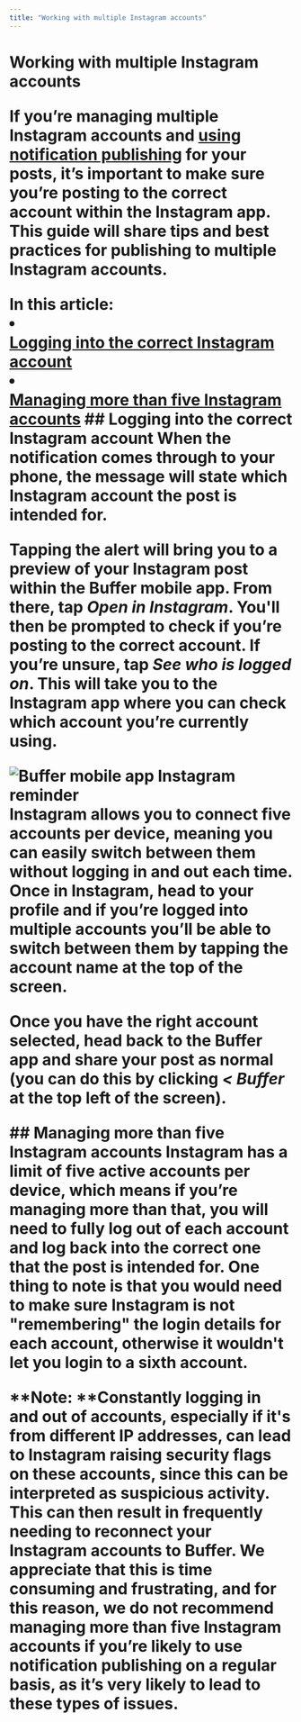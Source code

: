 ```yaml
---
title: "Working with multiple Instagram accounts"
---
```


# Working with multiple Instagram accounts <a href="javascript:window.print()" class="printArticle" title="Print this article" aria-label="Print this Article"><i class="icon-print"></i></a> <p>If you’re managing multiple Instagram accounts and [using notification publishing](https://support.buffer.com//support.buffer.com/article/658-using-notification-publishing) for your posts, it’s important to make sure you’re posting to the correct account within the Instagram app. This guide will share tips and best practices for publishing to multiple Instagram accounts.</p> In this article: <li></li>[Logging into the correct Instagram account ](#Logging-into-the-correct-Instagram-account-fm-k_)</li> <li></li>[Managing more than five Instagram accounts](#Managing-more-than-five-Instagram-accounts-kE_O6)</li> ## Logging into the correct Instagram account When the notification comes through to your phone, the message will state which Instagram account the post is intended for. <p>Tapping the alert will bring you to a preview of your Instagram post within the Buffer mobile app. From there, tap ***Open in Instagram***. You'll then be prompted to check if you’re posting to the correct account. If you’re unsure, tap ***See who is logged on***. This will take you to the Instagram app where you can check which account you’re currently using.</p> ![Buffer mobile app Instagram reminder](//d33v4339jhl8k0.cloudfront.net/docs/assets/64cb6cf86d4a3e191f237e66/images/651499dc556a3e3cf18cc027/img-1714411-1695848922-1561476440.png) Instagram allows you to connect five accounts per device, meaning you can easily switch between them without logging in and out each time. Once in Instagram, head to your profile and if you’re logged into multiple accounts you’ll be able to switch between them by tapping the account name at the top of the screen. <p>Once you have the right account selected, head back to the Buffer app and share your post as normal (you can do this by clicking ***< Buffer*** at the top left of the screen).</p> ## Managing more than five Instagram accounts Instagram has a limit of five active accounts per device, which means if you’re managing more than that, you will need to fully log out of each account and log back into the correct one that the post is intended for. One thing to note is that you would need to make sure Instagram is not "remembering" the login details for each account, otherwise it wouldn't let you login to a sixth account. <div class="callout-blue"> <p>**Note: **Constantly logging in and out of accounts, especially if it's from different IP addresses, can lead to Instagram raising security flags on these accounts, since this can be interpreted as suspicious activity. This can then result in frequently needing to reconnect your Instagram accounts to Buffer. We appreciate that this is time consuming and frustrating, and for this reason, we do not recommend managing more than five Instagram accounts if you’re likely to use notification publishing on a regular basis, as it’s very likely to lead to these types of issues.</p> </div>